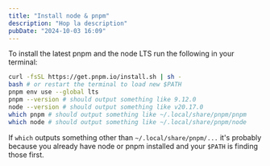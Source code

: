 ```yaml
---
title: "Install node & pnpm"
description: "Hop la description"
pubDate: "2024-10-03 16:09"
---
```

To install the latest pnpm and the node LTS run the following in your terminal:

```sh
curl -fsSL https://get.pnpm.io/install.sh | sh -
bash # or restart the terminal to load new $PATH
pnpm env use --global lts
pnpm --version # should output something like 9.12.0
node --version # should output something like v20.17.0
which pnpm # should output something like ~/.local/share/pnpm/pnpm
which node # should output something like ~/.local/share/pnpm/node
```

If `which` outputs something other than `~/.local/share/pnpm/...` it's probably because
you already have node or pnpm installed and your `$PATH` is finding those first.
